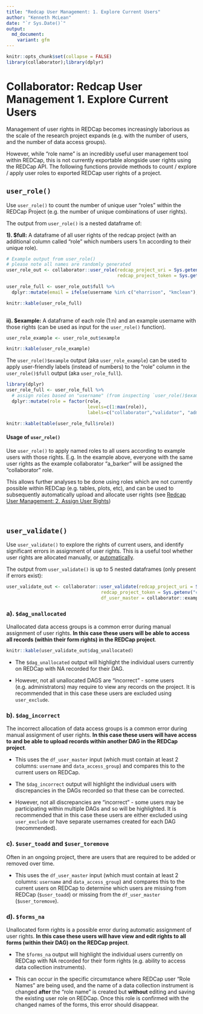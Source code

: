```yaml
---
title: "Redcap User Management: 1. Explore Current Users"
author: "Kenneth McLean"
date: "`r Sys.Date()`"
output:
  md_document:
    variant: gfm
---
```


```r
knitr::opts_chunk$set(collapse = FALSE)
library(collaborator);library(dplyr)
```
# Collaborator: Redcap User Management 1. Explore Current Users

Management of user rights in REDCap becomes increasingly laborious as the scale of the research project expands (e.g. with the number of users, and the number of data access groups).

However, while "role name" is an incredibly useful user management tool within REDCap, this is not currently exportable alongside user rights using the REDCap API. The following functions provide methods to count / explore / apply user roles to exported REDCap user rights of a project.

## `user_role()`
Use `user_role()` to count the number of unique user "roles" within the REDCap Project (e.g. the number of unique combinations of user rights).

The output from `user_role()` is a nested dataframe of:
 
  **1). $full:** A dataframe of all user rights of the redcap project (with an additional column called "role" which numbers users 1:n according to their unique role).
  
```r
# Example output from user_role()
# please note all names are randomly generated
user_role_out <- collaborator::user_role(redcap_project_uri = Sys.getenv("collaborator_test_uri"),
                                         redcap_project_token = Sys.getenv("collaborator_test_token"))

user_role_full <- user_role_out$full %>%
  dplyr::mutate(email = ifelse(username %in% c("eharrison", "kmclean"), "", email))

knitr::kable(user_role_full)
  
```

  
  **ii). $example:** A dataframe of each role (1:n) and an example username with those rights (can be used as input for the `user_role()` function).

```r
user_role_example <- user_role_out$example

knitr::kable(user_role_example)
```

The `user_role()$example` output (aka `user_role_example`) can be used to apply user-friendly labels (instead of numbers) to the "role" column in the `user_role()$full` output (aka `user_role_full`).

```r
library(dplyr)
user_role_full <- user_role_full %>%
  # assign roles based on "username" (from inspecting `user_role()$example` output)
  dplyr::mutate(role = factor(role,
                              levels=c(1:max(role)),
                              labels=c("collaborator","validator", "administrator")))

knitr::kable(table(user_role_full$role))
```

#### Usage of `user_role()`
Use `user_role()` to apply named roles to all users according to example users with those rights. E.g. In the example above, everyone with the same user rights as the example collaborator "a_barker" will be assigned the "collaborator" role.

This allows further analyses to be done using roles which are not currently possible within REDCap (e.g. tables, plots, etc), and can be used to subsequently automatically upload and allocate user rights (see [Redcap User Management: 2. Assign User Rights](https://github.com/kamclean/collaborator/blob/master/vignettes/vignette_user_2_assign.md))

&nbsp;
&nbsp;

## `user_validate()`
Use `user_validate()` to explore the rights of current users, and identify significant errors in assignment of user rights. This is a useful tool whether user rights are allocated manually, or [automatically](https://github.com/kamclean/collaborator/blob/master/vignettes/vignette_user_2_assign.Rmd).

The output from `user_validate()` is up to 5 nested dataframes (only present if errors exist):

```r
user_validate_out <- collaborator::user_validate(redcap_project_uri = Sys.getenv("collaborator_test_uri"),
                                   redcap_project_token = Sys.getenv("collaborator_test_token"),
                                   df_user_master = collaborator::example_df_user, user_exclude = c("kmclean", "eharrison"))
```


### a). `$dag_unallocated`

Unallocated data access groups is a common error during manual assignment of user rights. **In this case these users will be able to access all records (within their form rights) in the REDCap project**.

```r
knitr::kable(user_validate_out$dag_unallocated)

```

  - The `$dag_unallocated` output will highlight the individual users currently on REDCap with NA recorded for their DAG.
  
  - However, not all unallocated DAGS are "incorrect" - some users (e.g. administrators) may require to view any records on the project. It is recommended that in this case these users are excluded using `user_exclude`.


### b). `$dag_incorrect`
The incorrect allocation of data access groups is a common error during manual assignment of user rights. **In this case these users will have access to and be able to upload records within another DAG in the REDCap project**.

  - This uses the `df_user_master` input (which must contain at least 2 columns: `username` and `data_access_group`) and compares this to the current users on REDCap.
  
   - The `$dag_incorrect` output will highlight the individual users with discrepancies in the DAGs recorded so that these can be corrected. 
   
   - However, not all discrepancies are "incorrect" - some users may be participating within multiple DAGs and so will be highlighted. It is recommended that in this case these users are either excluded using `user_exclude` or have separate usernames created for each DAG (recommended).

### c). `$user_toadd` and `$user_toremove`
Often in an ongoing project, there are users that are required to be added or removed over time.

- This uses the `df_user_master` input (which must contain at least 2 columns: `username` and `data_access_group`) and compares this to the current users on REDCap to determine which users are missing from REDCap (`$user_toadd`) or missing from the `df_user_master` (`$user_toremove`).

### d). `$forms_na`
Unallocated form rights is a possible error during automatic assignment of user rights. **In this case these users will have view and edit rights to all forms (within their DAG) on the REDCap project**.

  - The `$forms_na` output will highlight the individual users currently on REDCap with NA recorded for their form rights (e.g. ability to access data collection instruments).

 - This can occur in the specific circumstance where REDCap user "Role Names" are being used, and the name of a data collection instrument is changed **after** the "role name" is created but **without** editing and saving the existing user role on REDCap. Once this role is confirmed with the changed names of the forms, this error should disappear.
